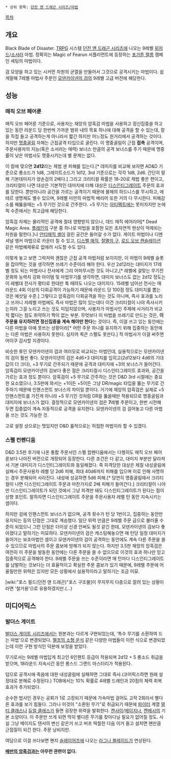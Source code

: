  * 상위 항목: [[던전 앤 드래곤 시리즈/마법]]

[[목차]]
== 개요 ==
Black Blade of Disaster. [[TRPG]] 시스템 [[던전 앤 드래곤 시리즈]]에 나오는 9레벨 [[위저드(던전 앤 드래곤 시리즈)|위저드]]/[[소서러(던전 앤 드래곤 시리즈)|소서러]] 마법. 정확히는 Magic of Fearun 서플리먼트에 등장하는 [[포가튼 렐름]] 캠페인 세팅의 마법이다.

검 모양을 하고 있는 시커먼 차원의 균열을 만들어서 그것으로 공격시키는 마법이다. 쉽게말해 7레벨 마법사 주문인 [[모덴카이넨의 검]]의 9레벨 고급 버전에 해당한다.

== 성능 ==
=== 매직 오브 페어룬 ===
매직 오브 페어룬 기준으로, 사용자는 재앙의 암흑검 마법을 사용하고 정신집중을 하고 있는 동안 라운드 당 한번씩 가까운 범위 내의 목표 하나에 대해 공격을 할 수 있는데, 칼을 직접 들고 공격하는게 아니라서 짧긴 하지만 어느정도 원거리에서 공격하는 것이다. 하지만 [[명중굴림]] 자체는 근접공격 타입으로 굴린다. 이 명중굴림이 근접 '''접촉''' 공격이며, 주문사용자의 지능(혹은 소서러는 매력) 보너스 만큼의 공격 보너스를 주기 때문에 명중률이 낮은 마법사도 명중시키는데 별 문제는 없다. 

이 칼에 맞으면 '''2d12'''라는 제법 센 피해를 입는다.[* 데미지를 비교해 보자면 AD&D 기준으로 롱소드가 1d8, 그레이트소드가 1d12, 3rd 기준으로는 각각 1d8, 2d6. 간단히 말해 기본데미지가 양손검의 2배다.] 그리고 크리티컬 확률은 18-20로 제법 좋은 편이고, 크리티컬이 나면 대상은 기본적인 대미지에 더해 대상은 [[디스인티그레이트]] 주문의 효과를 당한다.
뿐만아니라 공간을 가르는 공격이기 때문에 물체의 하드니스를 무시하고, 에테르 생명체도 벨수 있으며, 9레벨 미만의 마법적 배리어 또한 거의 다 무시한다. 피해감소를 꿰뚫을때는 +5 무기인 것으로 간주한다. +5 무기는 [[아티팩트]]에는 못미치지만 논에픽 수준에서는 최고급에 해당한다.

암흑검 자체는 물리적인 공격에 절대 영향받지 않으나, 데드 매직 에어리어[* Dead Magic Area. [[플레인]]의 구분 중 하나로 마법을 포함한 모든 초자연적 현상이 억제되는 차원을 말한다.]나 [[안티매직 필드|안티매직 셸]]이 걸린 공간은 들어갈 수가 없다. 게이트 마법이나 디멘셔널 앵커 마법으로 카운터 칠 수 있고, [[디스펠 매직]], [[절멸의 구]], [[로드 오브 캔슬레이션]] 같은 마법해제류로 없애려 시도할 수도 있다.

이렇게 놓고 보면 그럭저럭 괜찮은 근접 공격 마법처럼 보이지만, 이 마법이 9레벨 슬롯을 잡아먹는 것을 생각하면 쓰레기 수준이라 해야 한다. 우선 2d12라는 대미지가 17레벨 정도 되는 마법사나 전사에게 그리 어마무시한 것도 아니고,[* 레벨에 걸맞는 무기전문화와 능력치 강화 아이템 및 마법무기를 생각하면, 대미지 보너스도 없는 2d12 정도는 이 레벨대 전사가 평타로 한대만 톡 때려도 나오는 대미지다. 15레벨 넘어선 전사는 매 라운드 4회 이상의 다회공격이 가능하기 때문에 라운드 당 100점 정도 대미지를 뽑는 것은 예삿일 수준.] 그렇다고 암흑검이 다회공격을 하는 것도 아니며, 즉사 효과를 노리고 쓰자니 저레벨 마법에도 즉사 마법은 많이 있는데다 이건 크리티컬이 나야 즉사시키는지라 그걸 노리고 쓰는 것도 미덥지않으며, 사용자가 마법사인 주제에 사거리가 비교적 짧다는 점도 취약하기 짝이 없는 부분. 무엇보다 이 마법을 쓰레기로 만드는 것은, '''이 주문을 유지하려면 정신집중을 계속 해야만 한다'''는 것이다. 즉, 이걸 쓰고 있는 동안에는 다른 마법을 아예 못쓰는 상황이라[* 어떤 주문 하나를 유지하기 위해 집중하는 동안에는 다른 마법은 사용하지 못한다. 심지어 퀵큰 스펠도 못쓴다.] 적 마법사가 이걸 써주면 어이쿠 감사할 지경이다.

비슷한 류인 모덴카이넨의 검과 여러모로 비교되는 마법인데, 실용적으로는 모덴카이넨의 검이 훨씬 좋다. 모덴카이넨의 검은 4d6+3 대미지를 입히고(2d12보다 4d6의 기대값이 더 크다), +3 무기로 간주되기 때문에 공격과 대미지에 +3의 보너스가 들어간다. 암흑검이 모덴카이넨의 검보다 좋은 점은 크리티컬시 디스인티그레이트 효과와, 공간을 가르는 효과 정도 뿐이다. 암흑검이 +5 무기로 간주하는 것은 D&D 3rd 시절에는 중요한 요소였으나, 3.5판에 와서는 +1이든 +5이든 그냥 DR/magic 타입을 뚫는 무기로 간주하기 때문에 인핸스먼트 보너스의 차이일 뿐이다. 거기에 재앙의 암흑검은 실제로 +5 인핸스먼트를 가진게 아니라 +5 무기인 것처럼 DR을 뚫을때만 적용되므로 명중굴림과 대미지에 보너스가 없다.
결정적으로 모덴카이넨의 검은 '''7'''레벨 주문이고, 한번 시전해 두면 집중없이 계속 자동적으로 공격을 유지한다. 모덴카이넨의 검 걸어놓고 다른 마법을 쓰는 것도 가능한 것.

고로 설정 상으로는 멋있지만 D&D 룰적으로는 허접한 마법이라 할 수 있겠다.

=== 스펠 컨펜디움 ===
D&D 3.5판 후기에 나온 통합 주문서인 스펠 컴펜디움에서는 다행히도 매직 오브 페어룬보다 나아진 버전으로 개정되어 등장한다. 다른 조건은 다 같고, 대미지 부분만 달라져서 기본 대미지가 디스인티그레이트와 동일해졌다. 즉 피격당한 대상은 체질 내성굴림에 실패시 주문사용자 레벨 당 2d6 피해, 최대 40d6까지 피해를 입으며 이로 인해 사명하는 경우 분해되어 사라진다. 내성에 성공하면 5d6 피해.[* 당연히 명중굴림에서 크리티컬이 나면 디스인티그레이트 주문과 마찬가지로 2배 피해가 들어간다.] 크리티컬이 나야만 디스인티그레이트가 되던 것에서 그냥 피격만 돼도 디스인티그레이트가 된다는 점이 상향 포인트. 말하자면 디스인티그레이트 주문을 주문사용자 레벨 턴 동안 지속시키는 셈이다.

하지만 검에 인핸스먼트 보너스가 없으며, 공격 횟수가 턴 당 1번이고, 집중하는 동안만 유지되는 등의 단점은 그대로 계승했다. 일단 위력 만큼은 9레벨 주문 급으로 불러줄 수준이 되었으니 그런 단점은 더이상 신경 안써도 될것 같긴 한데, 모덴카이넨의 검보다 좋아졌다고 말하기는 미묘하다. 모덴카이넨의 검은 캐스팅해놓으면 매 턴당 일정 대미지가 들어가는 보조마법인 셈이고 모덴카이넨의 검이 공격하는 동안에도 계속 다른 주문을 쓸 수 있으므로 마법사의 주문 콤보에 방해가 되지 않는다. 하지만 3.5판 재앙의 암흑검은 여전히 이 주문을 발동한 동안에는 다른 주문을 쓸 수 없으므로 이것의 효과 하나만 믿고 집중적으로 공격해야 한다. 9레벨 주문을 쓰는 수준이라면 매 턴마다 디스인티그레이트를 남발하는 것보다는 더 효율적이고 확실한 주문 콤보가 있기 때문에, 9레벨 주문에 어울릴만한 위력은 있지만 모든 상황에서 실용적이라고 말하기는 조금 미묘.

[wiki:"포스 필드(던전 앤 드래곤)"포스 구조물]이 무지무지 다층으로 깔려 있는 상황이라면 '철거용'으로 유용하겠지만.(...)

== 미디어믹스 ==
=== 발더스 게이트 ===
[[발더스 게이트 시리즈]]에서는 원본과는 다르게 구현되었는데, '특수 무기를 소환하여 드는 마법'으로 변경되었다. [[멜프의 소형 운석]] 같은 다양한 마법들이 이런 식으로 변경되었는데 이런 구현 방식인 덕분에 보정을 받았다.

무기로서는 9레벨 마법답게 최고인 6인챈트 등급이 적용되며 2d12 + 5 롱소드 취급을 받으며, 
18라운드 지속시간 동안 롱스드 그랜드 마스터리가 적용된다.

덤으로 공격시에 죽음에 대한 내성굴림에 실패하면 그대로 즉사.(코어픽스하면 원래 설정대로 분해로 수정된다.) TOB에서는 10% 확률로 4레벨 드레인과 20점의 체력 회복 효과가 추가되었다.

순수한 법사인 경우는 공회가 1로 고정되기 때문에 가속마법 걸어도 고작 2회라서 별다른 효과를 보기 힘들다.
그라나 이것이 "소환된 무기"로 취급되기 때문에 [[파이터]] 계열 [[멀티 클래스]]나 [[듀얼 클래스]]가 들면 굉장한 위력을 발휘한다. [[켄사이]]/[[메이지]]나, [[켄메시]]의 기본 소양이다. 이 주문만 쓰게 되면 딱히 별다른 무기를 찾아다닐 필요가 없어질 정도. 사실 그냥 메이지도 텐서의 변신 같은거 쓰고 버프 떡칠한 다음 이거 들고 설치면 왠만큼 근접질이 되긴 한다. 주문 낭비지만.

여담으로 이걸 쓰다보면 왠지 [[슬레이어즈]]에 나오는 [[라그나 블레이드]]가 연상된다.

'''[[배반의 암흑검]]과는 아무런 관련이 없다.'''
